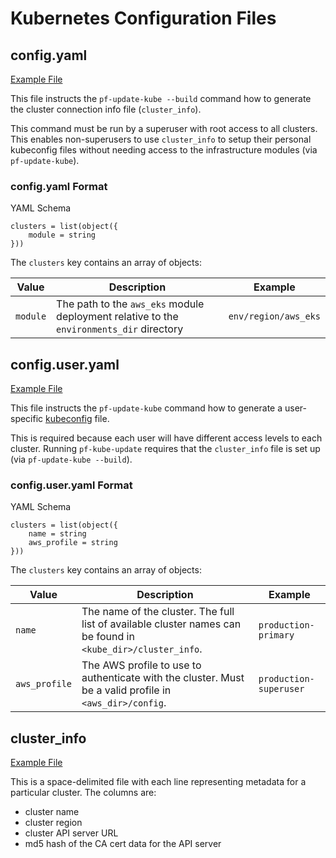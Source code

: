 # Kubernetes Configuration Files

## config.yaml

[Example File](https://github.com/Panfactum/reference-infrastructure/tree/__PANFACTUM_VERSION_MAIN__/.kube/config.yaml)

This file instructs the `pf-update-kube --build` command how to generate the cluster connection info file (`cluster_info`).

This command must be run by a superuser with root access to all clusters. This enables non-superusers to use
`cluster_info` to setup their personal kubeconfig files without needing access to the infrastructure modules (via `pf-update-kube`).

### config.yaml Format

YAML Schema

```hcl
clusters = list(object({
    module = string
}))
```

The `clusters` key contains an array of objects:

| Value    | Description                                                                              | Example              |
| -------- | ---------------------------------------------------------------------------------------- | -------------------- |
| `module` | The path to the `aws_eks` module deployment relative to the `environments_dir` directory | `env/region/aws_eks` |

## config.user.yaml

[Example File](https://github.com/Panfactum/reference-infrastructure/tree/__PANFACTUM_VERSION_MAIN__/.kube/config.user.yaml)

This file instructs the `pf-update-kube` command how to generate a user-specific [kubeconfig](https://kubernetes.io/docs/concepts/configuration/organize-cluster-access-kubeconfig/) file.

This is required because each user will have different access levels to each cluster. Running `pf-kube-update` requires that the
`cluster_info` file is set up (via `pf-update-kube --build`).

### config.user.yaml Format

YAML Schema

```hcl
clusters = list(object({
    name = string
    aws_profile = string
}))
```

The `clusters` key contains an array of objects:

| Value         | Description                                                                                                  | Example                |
| ------------- | ------------------------------------------------------------------------------------------------------------ | ---------------------- |
| `name`        | The name of the cluster. The full list of available cluster names can be found in `<kube_dir>/cluster_info`. | `production-primary`   |
| `aws_profile` | The AWS profile to use to authenticate with the cluster. Must be a valid profile in `<aws_dir>/config`.      | `production-superuser` |

## cluster\_info

[Example File](https://github.com/Panfactum/reference-infrastructure/tree/__PANFACTUM_VERSION_MAIN__/.kube/cluster_info)

This is a space-delimited file with each line representing metadata for a particular cluster. The columns are:

* cluster name
* cluster region
* cluster API server URL
* md5 hash of the CA cert data for the API server
